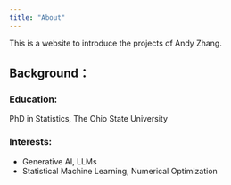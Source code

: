 ```yaml
---
title: "About"
---
```


This is a website to introduce the projects of Andy Zhang.



## Background：


### Education:
<!-- The University of British Columbia | Vancouver, Canada -->

PhD in Statistics, The Ohio State University

<!-- Zhejiang University | Hangzhou, China -->



### Interests:
- Generative AI, LLMs
- Statistical Machine Learning, Numerical Optimization



<!-- ## Relevant Coursework： -->

<!-- ### Data Science Courses @UBC: -->
<!-- [ubc-mds.github.io/descriptions/](https://ubc-mds.github.io/descriptions/) -->


<!-- ### Statistics Courses @OSU: -->
<!-- [stat.osu.edu/courses](https://stat.osu.edu/courses) -->

<!-- Statistics Theory I $\&$ II, Advanced Statistics Theory I $\&$ II, Applied Statistics I $\&$ II, Applied Bayesian Analysis, Theory of the Linear Model, Theory of Probability, Theory of Stochastic Processes, Advanced Computational Statistics, Bayesian Analysis and Decision Theory, Theory of Nonparametric Statistics, Statistical Machine Learning, Time Series Analysis, Generalized Linear Models, Design and Analysis of Clinical Trials, Survival Analysis, Spatial Statistics -->

<!-- ### Computer Science Courses @OSU: -->
<!-- [cse.osu.edu/courses](https://cse.osu.edu/courses) -->

<!-- Foundations II: Data Structures and Algorithms, Survey of Artificial Intelligence II: Advanced Techniques, Machine Learning, Algorithms. -->




<!-- ## Relevant Skills: -->

<!-- ### Languages: -->
<!-- Python, R, MATLAB, PostgreSQL, MongoDB,  -->
<!-- C/C++, bash, GIT, Docker, LaTeX -->


<!-- ### Packages: -->
<!-- Pandas, Numpy, SciPy, scikit-learn,  -->
<!-- XGBoost, LightGBM, CatBoost, -->
<!-- PyTorch, TensorFlow -->


<!-- ## GitHub： -->
<!-- [github.com/andyzhangstat](https://github.com/andyzhangstat) -->


